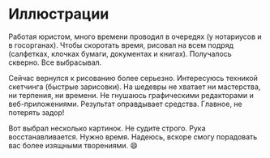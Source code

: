 
# Иллюстрации

Работая юристом, много времени проводил в очередях (у нотариусов и в госорганах). Чтобы скоротать время, рисовал на всем подряд (салфетках, клочках бумаги, документах и книгах). Получалось скверно. Все выбрасывал.

Сейчас вернулся к рисованию более серьезно. Интересуюсь техникой скетчинга (быстрые зарисовки). На шедевры не хватает ни мастерства, ни терпения, ни времени. Не гнушаюсь графическими редакторами и веб-приложениями. Результат оправдывает средства. Главное, не потерять задор! 

Вот выбрал несколько картинок. Не судите строго. Рука восстанавливается. Нужно время. Надеюсь, вскоре смогу порадовать вас более изящными творениями. 😄

<br />
<MySliderImages />